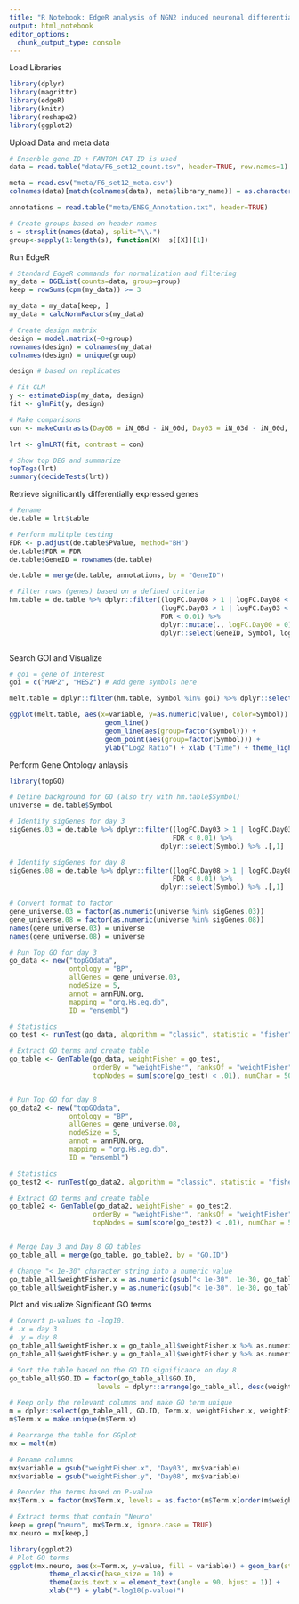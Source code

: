 ```yaml
---
title: "R Notebook: EdgeR analysis of NGN2 induced neuronal differentiation"
output: html_notebook
editor_options: 
  chunk_output_type: console
---
```


Load Libraries
```r
library(dplyr) 
library(magrittr)
library(edgeR)
library(knitr)
library(reshape2)
library(ggplot2)

```


Upload Data and meta data
```r

# Ensenble gene ID + FANTOM CAT ID is used
data = read.table("data/F6_set12_count.tsv", header=TRUE, row.names=1)

meta = read.csv("meta/F6_set12_meta.csv")
colnames(data)[match(colnames(data), meta$library_name)] = as.character(meta$perturb_id)

annotations = read.table("meta/ENSG_Annotation.txt", header=TRUE)

# Create groups based on header names
s = strsplit(names(data), split="\\.")
group<-sapply(1:length(s), function(X)  s[[X]][1])

```

Run EdgeR
```r

# Standard EdgeR commands for normalization and filtering
my_data = DGEList(counts=data, group=group)
keep = rowSums(cpm(my_data)) >= 3

my_data = my_data[keep, ]
my_data = calcNormFactors(my_data)

# Create design matrix
design = model.matrix(~0+group)
rownames(design) = colnames(my_data)
colnames(design) = unique(group)

design # based on replicates

# Fit GLM
y <- estimateDisp(my_data, design)
fit <- glmFit(y, design)

# Make comparisons
con <- makeContrasts(Day08 = iN_08d - iN_00d, Day03 = iN_03d - iN_00d, levels=design)

lrt <- glmLRT(fit, contrast = con)

# Show top DEG and summarize
topTags(lrt)
summary(decideTests(lrt))


```

Retrieve significantly differentially expressed genes
```r

# Rename
de.table = lrt$table

# Perform mulitple testing 
FDR <- p.adjust(de.table$PValue, method="BH") 
de.table$FDR = FDR
de.table$GeneID = rownames(de.table)

de.table = merge(de.table, annotations, by = "GeneID")

# Filter rows (genes) based on a defined criteria
hm.table = de.table %>% dplyr::filter((logFC.Day08 > 1 | logFC.Day08 < (-1)) | 
                                      (logFC.Day03 > 1 | logFC.Day03 < (-1)), 
                                      FDR < 0.01) %>% 
                                      dplyr::mutate(., logFC.Day00 = 0) %>%
                                      dplyr::select(GeneID, Symbol, logFC.Day00, logFC.Day03, logFC.Day08, FDR)



```

Search GOI and Visualize
```r

# goi = gene of interest
goi = c("MAP2", "HES2") # Add gene symbols here

melt.table = dplyr::filter(hm.table, Symbol %in% goi) %>% dplyr::select(-FDR) %>% melt()

ggplot(melt.table, aes(x=variable, y=as.numeric(value), color=Symbol)) +
                        geom_line()
                        geom_line(aes(group=factor(Symbol))) + 
                        geom_point(aes(group=factor(Symbol))) + 
                        ylab("Log2 Ratio") + xlab ("Time") + theme_light(base_size = 20)

```


Perform Gene Ontology anlaysis
```r

library(topGO)

# Define background for GO (also try with hm.table$Symbol) 
universe = de.table$Symbol

# Identify sigGenes for day 3
sigGenes.03 = de.table %>% dplyr::filter((logFC.Day03 > 1 | logFC.Day03 < (-1)), 
                                         FDR < 0.01) %>% 
                                      dplyr::select(Symbol) %>% .[,1]

# Identify sigGenes for day 8
sigGenes.08 = de.table %>% dplyr::filter((logFC.Day08 > 1 | logFC.Day08 < (-1)), 
                                         FDR < 0.01) %>% 
                                      dplyr::select(Symbol) %>% .[,1]

# Convert format to factor
gene_universe.03 = factor(as.numeric(universe %in% sigGenes.03))   
gene_universe.08 = factor(as.numeric(universe %in% sigGenes.08))   
names(gene_universe.03) = universe
names(gene_universe.08) = universe

# Run Top GO for day 3
go_data <- new("topGOdata",
               ontology = "BP",  
               allGenes = gene_universe.03,   
               nodeSize = 5,  
               annot = annFUN.org,  
               mapping = "org.Hs.eg.db", 
               ID = "ensembl")  

# Statistics 
go_test <- runTest(go_data, algorithm = "classic", statistic = "fisher")

# Extract GO terms and create table
go_table <- GenTable(go_data, weightFisher = go_test,
                     orderBy = "weightFisher", ranksOf = "weightFisher",
                     topNodes = sum(score(go_test) < .01), numChar = 50 )


# Run Top GO for day 8
go_data2 <- new("topGOdata",
               ontology = "BP",  
               allGenes = gene_universe.08,   
               nodeSize = 5,  
               annot = annFUN.org,  
               mapping = "org.Hs.eg.db", 
               ID = "ensembl")  

# Statistics 
go_test2 <- runTest(go_data2, algorithm = "classic", statistic = "fisher")

# Extract GO terms and create table
go_table2 <- GenTable(go_data2, weightFisher = go_test2,
                     orderBy = "weightFisher", ranksOf = "weightFisher",
                     topNodes = sum(score(go_test2) < .01), numChar = 50 )


# Merge Day 3 and Day 8 GO tables
go_table_all = merge(go_table, go_table2, by = "GO.ID")

# Change "< 1e-30" character string into a numeric value
go_table_all$weightFisher.x = as.numeric(gsub("< 1e-30", 1e-30, go_table_all$weightFisher.x))
go_table_all$weightFisher.y = as.numeric(gsub("< 1e-30", 1e-30, go_table_all$weightFisher.y))

```


Plot and visualize Significant GO terms
```r

# Convert p-values to -log10. 
# .x = day 3
# .y = day 8
go_table_all$weightFisher.x = go_table_all$weightFisher.x %>% as.numeric %>% -log10(.)
go_table_all$weightFisher.y = go_table_all$weightFisher.y %>% as.numeric %>% -log10(.)

# Sort the table based on the GO ID significance on day 8
go_table_all$GO.ID = factor(go_table_all$GO.ID, 
                      levels = dplyr::arrange(go_table_all, desc(weightFisher.y))$GO.ID )

# Keep only the relevant columns and make GO term unique
m = dplyr::select(go_table_all, GO.ID, Term.x, weightFisher.x, weightFisher.y)
m$Term.x = make.unique(m$Term.x)

# Rearrange the table for GGplot
mx = melt(m)

# Rename columns
mx$variable = gsub("weightFisher.x", "Day03", mx$variable)
mx$variable = gsub("weightFisher.y", "Day08", mx$variable)

# Reorder the terms based on P-value
mx$Term.x = factor(mx$Term.x, levels = as.factor(m$Term.x[order(m$weightFisher.y, decreasing = TRUE)]) )

# Extract terms that contain "Neuro"
keep = grep("neuro", mx$Term.x, ignore.case = TRUE)
mx.neuro = mx[keep,]

library(ggplot2)
# Plot GO terms
ggplot(mx.neuro, aes(x=Term.x, y=value, fill = variable)) + geom_bar(stat = "identity", position = "dodge") +
          theme_classic(base_size = 10) +  
          theme(axis.text.x = element_text(angle = 90, hjust = 1)) + 
          xlab("") + ylab("-log10(p-value)") 



```

